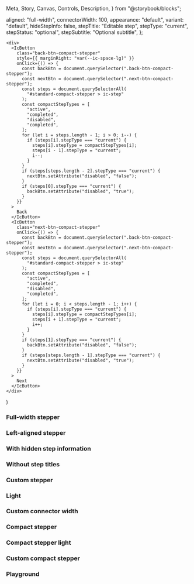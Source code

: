   Meta,
  Story,
  Canvas,
  Controls,
  Description,
} from "@storybook/blocks";



<Meta of={IcStepperStories} />

<Description markdown={readme} />

<Description markdown={stepReadme} />

  aligned: "full-width",
  connectorWidth: 100,
  appearance: "default",
  variant: "default",
  hideStepInfo: false,
  stepTitle: "Editable step",
  stepType: "current",
  stepStatus: "optional",
  stepSubtitle: "Optional subtitle",
};

    <div>
      <IcButton
        class="back-btn-compact-stepper"
        style={{ marginRight: "var(--ic-space-lg)" }}
        onClick={() => {
          const backBtn = document.querySelector(".back-btn-compact-stepper");
          const nextBtn = document.querySelector(".next-btn-compact-stepper");
          const steps = document.querySelectorAll(
            "#standard-compact-stepper > ic-step"
          );
          const compactStepTypes = [
            "active",
            "completed",
            "disabled",
            "completed",
          ];
          for (let i = steps.length - 1; i > 0; i--) {
            if (steps[i].stepType === "current") {
              steps[i].stepType = compactStepTypes[i];
              steps[i - 1].stepType = "current";
              i--;
            }
          }
          if (steps[steps.length - 2].stepType === "current") {
            nextBtn.setAttribute("disabled", "false");
          }
          if (steps[0].stepType === "current") {
            backBtn.setAttribute("disabled", "true");
          }
        }}
      >
        Back
      </IcButton>
      <IcButton
        class="next-btn-compact-stepper"
        onClick={() => {
          const backBtn = document.querySelector(".back-btn-compact-stepper");
          const nextBtn = document.querySelector(".next-btn-compact-stepper");
          const steps = document.querySelectorAll(
            "#standard-compact-stepper > ic-step"
          );
          const compactStepTypes = [
            "active",
            "completed",
            "disabled",
            "completed",
          ];
          for (let i = 0; i < steps.length - 1; i++) {
            if (steps[i].stepType === "current") {
              steps[i].stepType = compactStepTypes[i];
              steps[i + 1].stepType = "current";
              i++;
            }
          }
          if (steps[1].stepType === "current") {
            backBtn.setAttribute("disabled", "false");
          }
          if (steps[steps.length - 1].stepType === "current") {
            nextBtn.setAttribute("disabled", "true");
          }
        }}
      >
        Next
      </IcButton>
    </div>
  )

### Full-width stepper

<Canvas>
  <Story of={IcStepperStories.FullWidthStepper} />
</Canvas>

### Left-aligned stepper

<Canvas>
  <Story of={IcStepperStories.LeftAlignedStepper} />
</Canvas>

### With hidden step information

<Canvas>
  <Story of={IcStepperStories.WithHiddenStepInformation} />
</Canvas>

### Without step titles

<Canvas>
  <Story of={IcStepperStories.WithoutStepTitles} />
</Canvas>

### Custom stepper

<Canvas>
  <Story of={IcStepperStories.CustomStepper} />
</Canvas>

### Light

<Canvas>
  <Story of={IcStepperStories.Light} />
</Canvas>

### Custom connector width

<Canvas>
  <Story of={IcStepperStories.CustomConnectorWidth} />
</Canvas>

### Compact stepper

<Canvas>
  <Story of={IcStepperStories.CompactStepper} />
</Canvas>

### Compact stepper light

<Canvas>
  <Story of={IcStepperStories.CompactStepperLight} />
</Canvas>

### Custom compact stepper

<Canvas>
  <Story of={IcStepperStories.CustomCompactStepper} />
</Canvas>

### Playground

<Canvas>
  <Story of={IcStepperStories.Playground} />
</Canvas>
